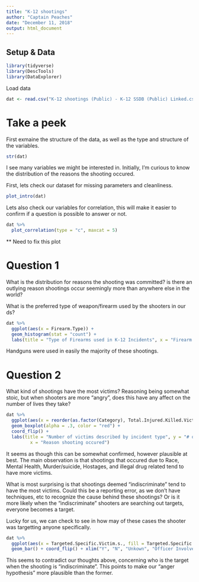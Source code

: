 ```yaml
---
title: "K-12 shootings"
author: "Captain Peaches"
date: "December 11, 2018"
output: html_document
---
```


## Setup & Data

```r
library(tidyverse)
library(DescTools)
library(DataExplorer)
```

Load data

```r
dat <- read.csv("K-12 shootings (Public) - K-12 SSDB (Public) Linked.csv", sep = ",")
```

# Take a peek

First exmaine the structure of the data, as well as the type and structure of the variables. 
```r
str(dat)
```

I see many variables we might be interested in. Initially, I'm curious to know the distribution of the reasons the shooting occured. 

First, lets check our dataset for missing parameters and cleanliness. 

```r
plot_intro(dat)
```

Lets also check our variables for correlation, this will make it easier to confirm if a question is possible to answer or not. 

 

```r
dat %>%
  plot_correlation(type = "c", maxcat = 5)
```

** Need to fix this plot 

# Question 1

What is the distribution for reasons the shooting was committed? is there an outlying reason shootings occur seemingly more than anywhere else in the world? 

What is the preferred type of weapon/firearm used by the shooters in our ds?

```r
dat %>%
  ggplot(aes(x = Firearm.Type)) + 
  geom_histogram(stat = "count") +
  labs(title = "Type of Firearms used in K-12 Incidents", x = "Firearm type", y = "count") + scale_x_discrete(labels = abbreviate, limits = c("Combination", "Handgun", "Other", "Rifle", "Shotgun"))
```

Handguns were used in easily the majority of these shootings. 

# Question 2

What kind of shootings have the most victims? Reasoning being somewhat stoic, but when shooters are more "angry", does this have any affect on the number of lives they take? 

```r
dat %>%
  ggplot(aes(x = reorder(as.factor(Category), Total.Injured.Killed.Victims), y = Total.Injured.Killed.Victims)) +
  geom_boxplot(alpha = .3, color = "red") +
  coord_flip() + 
  labs(title = "Number of victims described by incident type", y = "# of Victims", 
         x = "Reason shooting occured") 
```

It seems as though this can be somewhat confirmed, however plausible at best. The main observation is that shootings that occured due to Race, Mental Health, Murder/suicide, Hostages, and illegal drug related tend to have more victims. 

What is most surprising is that shootings deemed "indiscriminate" tend to have the most victims. Could this be a reporting error, as we don't have techniques, etc to recognize the cause behind these shootings? Or is it more likely when the "indiscriminate" shooters are searching out targets, everyone becomes a target. 

Lucky for us, we can check to see in how may of these cases the shooter was targetting anyone specifically. 

```r
dat %>%
  ggplot(aes(x = Targeted.Specific.Victim.s., fill = Targeted.Specific.Victim.s.)) +
  geom_bar() + coord_flip() + xlim("Y", "N", "Unkown", "Officer Involved")
```

This seems to contradict our thoughts above, concerning who is the target when the shooting is "indiscriminate". This points to make our "anger hypothesis" more plausible than the former. 















